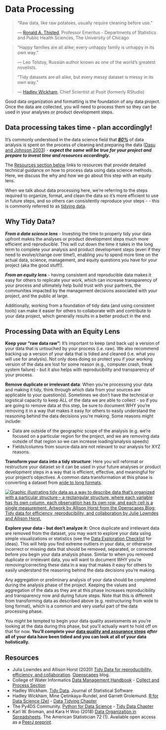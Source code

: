 # Data Processing

> "Raw data, like raw potatoes, usually require cleaning before use."
>
> — [Ronald A. Thisted](https://stat.uchicago.edu/people/profile/ronald-a-thisted/), Professor Emeritus - Departments of Statistics and Public Health Sciences, The University of Chicago

> "Happy families are all alike; every unhappy family is unhappy in its own way.”
>
> — Leo Tolstoy, Russian author known as one of the world’s greatest novelists.
>
> “Tidy datasets are all alike, but every messy dataset is messy in its own way.”
>
> — [Hadley Wickham](https://hadley.nz/), Chief Scientist at Posit (formerly RStudio)

Good data organization and formatting is the foundation of any data project. Once the data are collected, you will need to process them so they can be used in your analyses or product development steps.

::: callout-important
# Data processing takes time - plan accordingly!

It’s commonly understood in the data science field that [***80%***]{.underline} of data analysis is spent on the process of cleaning and preparing the data ([Dasu and Johnson 2003](#0)) - ***expect the same will be true for your project and prepare to invest time and resources accordingly.***
:::

The [Resources section below](https://cawaterboarddatacenter.github.io/equity-data-handbook/collect-process/process.html#resources) links to resources that provide detailed technical guidance on how to process data using data science methods. Here, we discuss the why and how we go about this step with an equity lens.

When we talk about data processing here, we're referring to the steps required to organize, format, and clean the data so it's more efficient to use in future steps, and so others can consistently reproduce your steps - - this is commonly referred to as [tidying data](https://r4ds.hadley.nz/data-tidy).

## Why Tidy Data?

***From a data science lens*** - Investing the time to properly tidy your data upfront makes the analyses or product development steps much more efficient and reproducible. This will cut down the time it takes in the long term to complete your analysis and product development steps (even if they need to evolve/change over time!), enabling you to spend more time on the actual data, science, management, and equity questions you have for your project (aka the good stuff!).

***From an equity lens*** - having consistent and reproducible data makes it easy for others to replicate your work, which can increase transparency of your process and ultimately help build trust with your partners, the communities impacted by the management decisions associated with your project, and the public at large.

Additionally, working from a foundation of tidy data (and using consistent tools) can make it easier for others to collaborate with and contribute to your data project, which generally results in a better product in the end.

## Processing Data with an Equity Lens

**Keep your "raw data raw":** It's important to keep (and back up) a version of your data that is untouched by your process (i.e. raw). We also recommend backing up a version of your data that is tidied and cleaned (i.e. what you will use for analysis). Not only does doing so protect you if your working version of the data are lost for some reason (e.g., computer crash, freak system failure) - but it also helps with reproducibility and transparency of your process.

**Remove duplicate or irrelevant data**: When you're processing your data and making it tidy, think through which data from your sources are applicable to your question(s). Sometimes we don't have the technical or logistical capacity to keep ALL of the data we are able to collect - so if you are going to remove data at this step, be sure to document WHY you're removing it in a way that makes it easy for others to easily understand the reasoning behind the data decisions you're making. Some reasons might include:

-   Data are outside of the geographic scope of the analysis (e.g. we're focused on a particular region for the project, and we are removing data outside of that region so we can increase loading/analysis speeds)
-   Fields/columns from source data are not relevant to our analysis for XYZ reasons.

**Transform your data into a tidy structure**: Here you will reformat or restructure your dataset so it can be used in your future analyses or product development steps in a way that is efficient, effective, and meaningful for your project's objectives. A common data transformation at this phase is converting a dataset from [wide to long formats](https://www.waterboards.ca.gov/resources/oima/cowi/data_management_handbook.html#collect_process).

[![Graphic illustrating tidy data as a way to describe data that’s organized with a particular structure – a rectangular structure, where each variable has its own column, each observation has its own row, and each cell is a single measurement. Artwork by Allison Horst from the Openscapes Blog: Tidy data for efficiency, reproducibility, and collaboration by Julie Lowndes and Allison Horst.](images/tidydata_LowndesHorst.jpg){fig-alt="Graphic with a quote from Hadley Wickham at the top \" Tidy data is a standard way of mapping the meaning of a dataset to its structure\". Below the quote, on the left there is text that defines tidy data as a structure where: each variable forms a column, each observation forms a row, and each cell is a single measurement. To the right of the text is an example table describing pets and their colors, with three columns (ID, name, color), six observations (IDs 1-6) and each cell representing a different pet (e.g. id = 1, name = floof, color = gray; id = 2, name = max, color = black)"}](https://openscapes.org/blog/2020-10-12-tidy-data/)

**Explore your data - but don't analyze it:** Once duplicate and irrelevant data are removed from the dataset, you may want to explore your data using simple visualizations or statistics (see the [Data Exploration Checklist](https://www.waterboards.ca.gov/resources/oima/cowi/data_management_handbook.html#assure_analyze) for ideas). This will help you find extreme outliers in your data, or otherwise incorrect or missing data that should be removed, separated, or corrected before you begin your data analysis phase. Similar to when you removed duplicate or irrelevant data, you will want to document WHY you're removing/correcting these data in a way that makes it easy for others to easily understand the reasoning behind the data decisions you're making.

Any aggregation or preliminary analysis of your data should be completed during the analysis phase of the project. Keeping the values and aggregation of the data as they are at this phase increases reproducibility and transparency now and during future steps. Note that this is different from transforming data as described above (e.g. restructuring from wide to long format), which is a common and very useful part of the data processing phase.

You *might* be tempted to begin your data quality assessments as you're looking at the data during this phase, but you'll actually want to hold off on that for now. **You'll complete your [data quality and assurance steps](https://cawaterboarddatacenter.github.io/equity-data-handbook/assure-analyze/qaqc.html)** ***after*** **all of your data have been tidied and you can look at all of your data holistically.**

## Resources

-   Julia Lowndes and Allison Horst (2020) [Tidy Data for reproducibility, efficiency, and collaboration](https://www.openscapes.org/blog/2020/10/12/tidy-data/). [Openscapes](https://www.openscapes.org/) blog.
-   College of Water Informatics [Data Management Handbook](https://www.waterboards.ca.gov/resources/oima/cowi/data_management_handbook.html) - [Collect and Process Section](https://www.waterboards.ca.gov/resources/oima/cowi/data_management_handbook.html#collect_process)
-   Hadley Wickham. [Tidy Data](https://vita.had.co.nz/papers/tidy-data.pdf). Journal of Statistical Software
-   Hadley Wickham, Mine Çetinkaya-Rundel, and Garrett Grolemund. [R for Data Science (2e)](https://r4ds.hadley.nz/) - [Data Tidying Chapter](https://r4ds.hadley.nz/data-tidy)
-   The Py4DS Community. [Python for Data Science](https://aeturrell.github.io/python4DS/welcome.html#) - [Tidy Data Chapter](https://aeturrell.github.io/python4DS/data-tidy.html)
-   Karl W. Broman, and Kara H Woo (2018) [Data Organization in Spreadsheets](https://www.tandfonline.com/doi/full/10.1080/00031305.2017.1375989). The American Statistician 72 (1). Available open access as a [PeerJ preprint](https://peerj.com/preprints/3183/).
